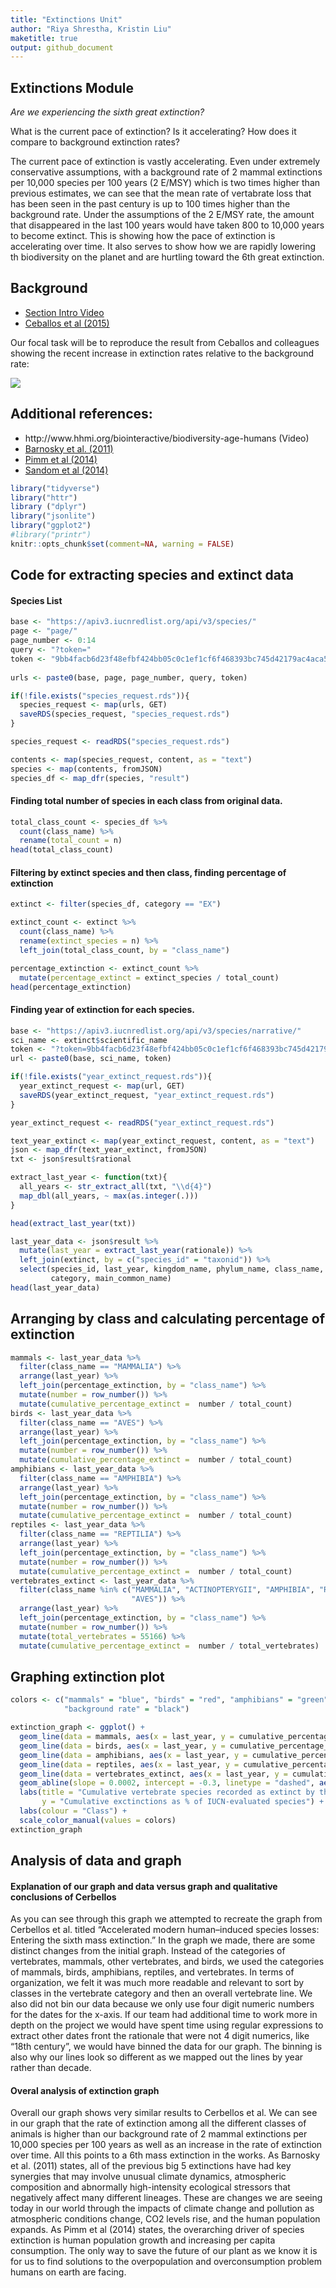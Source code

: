 ```yaml
---
title: "Extinctions Unit"
author: "Riya Shrestha, Kristin Liu"
maketitle: true
output: github_document
---
```


## Extinctions Module

_Are we experiencing the sixth great extinction?_  

What is the current pace of extinction? Is it accelerating? How does it compare to background extinction rates?

The current pace of extinction is vastly accelerating. Even under extremely conservative assumptions, with a background rate of 2 mammal extinctions per 10,000 species per 100 years (2 E/MSY) which is two times higher than previous estimates, we can see that the mean rate of vertabrate loss that has been seen in the past century is up to 100 times higher than the background rate. Under the assumptions of the 2 E/MSY rate, the amount that disappeared in the last 100 years would have taken 800 to 10,000 years to become extinct. This is showing how the pace of extinction is accelerating over time. It also serves to show how we are rapidly lowering th biodiversity on the planet and are hurtling toward the 6th great extinction.

## Background

- [Section Intro Video](https://youtu.be/QsH6ytm89GI)
- [Ceballos et al (2015)](http://doi.org/10.1126/sciadv.1400253)

Our focal task will be to reproduce the result from Ceballos and colleagues showing the recent increase in extinction rates relative to the background rate:

![](https://espm-157.carlboettiger.info/img/extinctions.jpg)

## Additional references:

- http://www.hhmi.org/biointeractive/biodiversity-age-humans (Video)
- [Barnosky et al. (2011)](http://doi.org/10.1038/nature09678)
- [Pimm et al (2014)](http://doi.org/10.1126/science.1246752)
- [Sandom et al (2014)](http://dx.doi.org/10.1098/rspb.2013.3254)

```r
library("tidyverse")
library("httr")
library ("dplyr")
library("jsonlite")
library("ggplot2")
#library("printr")
knitr::opts_chunk$set(comment=NA, warning = FALSE)
```

## Code for extracting species and extinct data

#### Species List 
```r
base <- "https://apiv3.iucnredlist.org/api/v3/species/"
page <- "page/"
page_number <- 0:14
query <- "?token="
token <- "9bb4facb6d23f48efbf424bb05c0c1ef1cf6f468393bc745d42179ac4aca5fee"
  
urls <- paste0(base, page, page_number, query, token)

if(!file.exists("species_request.rds")){
  species_request <- map(urls, GET)
  saveRDS(species_request, "species_request.rds")
}

species_request <- readRDS("species_request.rds")
```

```r
contents <- map(species_request, content, as = "text")
species <- map(contents, fromJSON)
species_df <- map_dfr(species, "result")
```

#### Finding total number of species in each class from original data.
```r
total_class_count <- species_df %>% 
  count(class_name) %>%
  rename(total_count = n)
head(total_class_count)
```

#### Filtering by extinct species and then class, finding percentage of extinction
```r
extinct <- filter(species_df, category == "EX")

extinct_count <- extinct %>% 
  count(class_name) %>%
  rename(extinct_species = n) %>%
  left_join(total_class_count, by = "class_name")

percentage_extinction <- extinct_count %>%
  mutate(percentage_extinct = extinct_species / total_count)
head(percentage_extinction)
```

#### Finding year of extinction for each species.
```r
base <- "https://apiv3.iucnredlist.org/api/v3/species/narrative/"
sci_name <- extinct$scientific_name
token <- "?token=9bb4facb6d23f48efbf424bb05c0c1ef1cf6f468393bc745d42179ac4aca5fee"
url <- paste0(base, sci_name, token)

if(!file.exists("year_extinct_request.rds")){
  year_extinct_request <- map(url, GET)
  saveRDS(year_extinct_request, "year_extinct_request.rds")
}

year_extinct_request <- readRDS("year_extinct_request.rds")
```

```r
text_year_extinct <- map(year_extinct_request, content, as = "text")
json <- map_dfr(text_year_extinct, fromJSON)
txt <- json$result$rational

extract_last_year <- function(txt){
  all_years <- str_extract_all(txt, "\\d{4}")
  map_dbl(all_years, ~ max(as.integer(.)))
}

head(extract_last_year(txt))

last_year_data <- json$result %>% 
  mutate(last_year = extract_last_year(rationale)) %>%
  left_join(extinct, by = c("species_id" = "taxonid")) %>%
  select(species_id, last_year, kingdom_name, phylum_name, class_name, order_name, family_name, genus_name, scientific_name,
         category, main_common_name)
head(last_year_data)
```

## Arranging by class and calculating percentage of extinction
```r
mammals <- last_year_data %>%
  filter(class_name == "MAMMALIA") %>%
  arrange(last_year) %>%
  left_join(percentage_extinction, by = "class_name") %>%
  mutate(number = row_number()) %>%
  mutate(cumulative_percentage_extinct =  number / total_count)
birds <- last_year_data %>%
  filter(class_name == "AVES") %>%
  arrange(last_year) %>%
  left_join(percentage_extinction, by = "class_name") %>%
  mutate(number = row_number()) %>%
  mutate(cumulative_percentage_extinct =  number / total_count)
amphibians <- last_year_data %>%
  filter(class_name == "AMPHIBIA") %>%
  arrange(last_year) %>%
  left_join(percentage_extinction, by = "class_name") %>%
  mutate(number = row_number()) %>%
  mutate(cumulative_percentage_extinct =  number / total_count)
reptiles <- last_year_data %>%
  filter(class_name == "REPTILIA") %>%
  arrange(last_year) %>%
  left_join(percentage_extinction, by = "class_name") %>%
  mutate(number = row_number()) %>%
  mutate(cumulative_percentage_extinct =  number / total_count)
vertebrates_extinct <- last_year_data %>% 
  filter(class_name %in% c("MAMMALIA", "ACTINOPTERYGII", "AMPHIBIA", "REPTILIA", 
                           "AVES")) %>%
  arrange(last_year) %>%
  left_join(percentage_extinction, by = "class_name") %>%
  mutate(number = row_number()) %>%
  mutate(total_vertebrates = 55166) %>%
  mutate(cumulative_percentage_extinct =  number / total_vertebrates)
```

## Graphing extinction plot
```r
colors <- c("mammals" = "blue", "birds" = "red", "amphibians" = "green", "reptiles" = "purple", "vertebrates" = "orange",
            "background rate" = "black")

extinction_graph <- ggplot() +
  geom_line(data = mammals, aes(x = last_year, y = cumulative_percentage_extinct*100, color = "mammals")) +
  geom_line(data = birds, aes(x = last_year, y = cumulative_percentage_extinct*100, color = "birds")) + 
  geom_line(data = amphibians, aes(x = last_year, y = cumulative_percentage_extinct*100, color = "amphibians")) +
  geom_line(data = reptiles, aes(x = last_year, y = cumulative_percentage_extinct*100, color = "reptiles")) +
  geom_line(data = vertebrates_extinct, aes(x = last_year, y = cumulative_percentage_extinct*100, color = "vertebrates")) +
  geom_abline(slope = 0.0002, intercept = -0.3, linetype = "dashed", aes(color = "background rate")) + 
  labs(title = "Cumulative vertebrate species recorded as extinct by the IUCN", x = "Year of extinction", 
       y = "Cumulative exctinctions as % of IUCN-evaluated species") +
  labs(colour = "Class") +
  scale_color_manual(values = colors)
extinction_graph
```

## Analysis of data and graph
#### Explanation of our graph and data versus graph and qualitative conclusions of Cerbellos

As you can see through this graph we attempted to recreate the graph from Cerbellos et al. titled “Accelerated modern human–induced species losses: Entering the sixth mass extinction.” In the graph we made, there are some distinct changes from the initial graph. Instead of the categories of vertebrates, mammals, other vertebrates, and birds, we used the categories of mammals, birds, amphibians, reptiles, and vertebrates. In terms of organization, we felt it was much more readable and relevant to sort by classes in the vertebrate category and then an overall vertebrate line. We also did not bin our data because we only use four digit numeric numbers for the dates for the x-axis. If our team had additional time to work more in depth on the project we would have spent time using regular expressions to extract other dates front the rationale that were not 4 digit numerics, like “18th century”, we would have binned the data for our graph. The binning is also why our lines look so different as we mapped out the lines by year rather than decade.  

#### Overal analysis of extinction graph

Overall our graph shows very similar results to Cerbellos et al. We can see in our graph that the rate of extinction among all the different classes of animals is higher than our background rate of 2 mammal extinctions per 10,000 species per 100 years as well as an increase in the rate of extinction over time. All this points to a 6th mass extinction in the works. As Barnosky et al. (2011) states, all of the previous big 5 extinctions have had key synergies that may involve unusual climate dynamics, atmospheric composition and abnormally high-intensity ecological stressors that negatively affect many different lineages. These are changes we are seeing today in our world through the impacts of climate change and pollution as atmospheric conditions change, CO2 levels rise, and the human population expands. As Pimm et al (2014) states, the overarching driver of species extinction is human population growth and increasing per capita consumption. The only way to save the future of our plant as we know it is for us to find solutions to the overpopulation and overconsumption problem humans on earth are facing.

